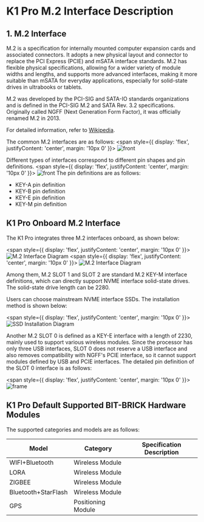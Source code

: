 # K1 Pro M.2 Interface Description

## 1. M.2 Interface

M.2 is a specification for internally mounted computer expansion cards and associated connectors. It adopts a new physical layout and connector to replace the PCI Express (PCIE) and mSATA interface standards. M.2 has flexible physical specifications, allowing for a wider variety of module widths and lengths, and supports more advanced interfaces, making it more suitable than mSATA for everyday applications, especially for solid-state drives in ultrabooks or tablets.

M.2 was developed by the PCI-SIG and SATA-IO standards organizations and is defined in the PCI-SIG M.2 and SATA Rev. 3.2 specifications. Originally called NGFF (Next Generation Form Factor), it was officially renamed M.2 in 2013.

For detailed information, refer to [Wikipedia](https://en.wikipedia.org/wiki/M.2).

The common M.2 interfaces are as follows:
<span style={{ 
  display: 'flex', 
  justifyContent: 'center',
  margin: '10px 0'
}}>
![front](/img/k1/hardware/m2/m2_type.png)
</span>

Different types of interfaces correspond to different pin shapes and pin definitions.
<span style={{ 
  display: 'flex', 
  justifyContent: 'center',
  margin: '10px 0'
}}>
![front](/img/k1/hardware/m2/m2_type_define.png)
</span>
The pin definitions are as follows:

- KEY-A pin definition
- KEY-B pin definition
- KEY-E pin definition
- KEY-M pin definition

## K1 Pro Onboard M.2 Interface

The K1 Pro integrates three M.2 interfaces onboard, as shown below:

<span style={{ 
  display: 'flex', 
  justifyContent: 'center',
  margin: '10px 0'
}}>
![M.2 Interface Diagram](/img/k1pro/hardware/k1pro_m2.png)
</span>
<span style={{ 
  display: 'flex', 
  justifyContent: 'center',
  margin: '10px 0'
}}>
![M.2 Interface Diagram](/img/k1pro/hardware/k1pro_m2_1.png)
</span>

Among them, M.2 SLOT 1 and SLOT 2 are standard M.2 KEY-M interface definitions, which can directly support NVME interface solid-state drives. The solid-state drive length can be 2280.

Users can choose mainstream NVME interface SSDs. The installation method is shown below:

<span style={{ 
  display: 'flex', 
  justifyContent: 'center',
  margin: '10px 0'
}}>
![SSD Installation Diagram](/img/k1/hardware/m2/kingston_ssd.png)
</span>

Another M.2 SLOT 0 is defined as a KEY-E interface with a length of 2230, mainly used to support various wireless modules. Since the processor has only three USB interfaces, SLOT 0 does not reserve a USB interface and also removes compatibility with NGFF's PCIE interface, so it cannot support modules defined by USB and PCIE interfaces. The detailed pin definition of the SLOT 0 interface is as follows:

<span style={{ 
  display: 'flex', 
  justifyContent: 'center',
  margin: '10px 0'
}}>
![frame](/img/k1pro/hardware/m2_frame.png)
</span>

## K1 Pro Default Supported BIT-BRICK Hardware Modules

The supported categories and models are as follows:

| Model         | Category      | Specification Description |
| ------------- | ------------- | ------------------------- |
| WIFI+Bluetooth | Wireless Module |                         |
| LORA          | Wireless Module |                         |
| ZIGBEE        | Wireless Module |                         |
| Bluetooth+StarFlash | Wireless Module |                 |
| GPS           | Positioning Module |                     |


